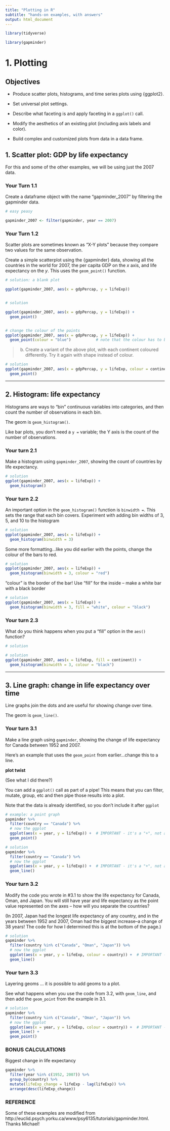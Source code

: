 ```yaml
---
title: "Plotting in R"
subtitle: "hands-on examples, with answers"
output: html_document
---
```


<!-- This file by Martin Monkman is licensed under a Creative Commons Attribution 4.0 International License. -->

```r
library(tidyverse)

library(gapminder)
```

# 1. Plotting

## Objectives

* Produce scatter plots, histograms, and time series plots using {ggplot2}.

* Set universal plot settings.
 
* Describe what faceting is and apply faceting in a `ggplot()` call.
 
* Modify the aesthetics of an existing plot (including axis labels and color).
 
* Build complex and customized plots from data in a data frame.


## 1. Scatter plot: GDP by life expectancy



For this and some of the other examples, we will be using just the 2007 data.

### Your Turn 1.1

Create a dataframe object with the name "gapminder_2007" by filtering the gapminder data.

```r
# easy peasy

gapminder_2007 <- filter(gapminder, year == 2007)

```


### Your Turn 1.2


Scatter plots are sometimes known as "X-Y plots" because they compare two values for the same observation. 

Create a simple scatterplot using the {gapminder} data, showing all the countries in the world for 2007, the per capita GDP on the _x_ axis, and life expectancy on the _y_. This uses the `geom_point()` function.

 
```r
# solution: a blank plot

ggplot(gapminder_2007, aes(x = gdpPercap, y = lifeExp)) 


# solution

ggplot(gapminder_2007, aes(x = gdpPercap, y = lifeExp)) +
  geom_point()


# change the colour of the points
ggplot(gapminder_2007, aes(x = gdpPercap, y = lifeExp)) +
  geom_point(colour = "blue")           # note that the colour has to be in quotation marks


```

> b. Create a variant of the above plot, with each continent coloured differently. Try it again with shape instead of colour.

 
```r
# solution
ggplot(gapminder_2007, aes(x = gdpPercap, y = lifeExp, colour = continent)) +
  geom_point()

```






***

## 2. Histogram: life expectancy

Histograms are ways to "bin" continuous variables into categories, and then count the number of observations in each bin.

The geom is `geom_histogram()`.

Like bar plots, you don't need a `y =` variable; the Y axis is the count of the number of observations.

### Your turn 2.1

Make a histogram using `gapminder_2007`, showing the count of countries by life expectancy.

```r
# solution
ggplot(gapminder_2007, aes(x = lifeExp)) +
  geom_histogram()


```


### Your turn 2.2

An important option in the `geom_histogram()` function is `binwidth = `. This sets the range that each bin covers. Experiment with adding bin widths of 3, 5, and 10 to the histogram

```r
# solution
ggplot(gapminder_2007, aes(x = lifeExp)) +
  geom_histogram(binwidth = 3)


```

Some more formatting...like you did earlier with the points, change the colour of the bars to red.

```r
# solution
ggplot(gapminder_2007, aes(x = lifeExp)) +
  geom_histogram(binwidth = 3, colour = "red")


```

"colour" is the border of the bar! Use "fill" for the inside -- make a white bar with a black border

```r
# solution
ggplot(gapminder_2007, aes(x = lifeExp)) +
  geom_histogram(binwidth = 3, fill = "white", colour = "black")


```


### Your turn 2.3

What do you think happens when you put a "fill" option in the `aes()` function?

```r
# solution

# solution
ggplot(gapminder_2007, aes(x = lifeExp, fill = continent)) +
  geom_histogram(binwidth = 3, colour = "black")

```



***

## 3. Line graph: change in life expectancy over time

Line graphs join the dots and are useful for showing change over time.

The geom is `geom_line()`.


### Your turn 3.1

Make a line graph using `gapminder`, showing the change of life expectancy for Canada between 1952 and 2007. 

Here's an example that uses the `geom_point` from earlier...change this to a line.


**plot twist**

(See what I did there?)

You can add a `ggplot()` call as part of a pipe! This means that you can filter, mutate, group, etc and then pipe those results into a plot.

Note that the data is already identified, so you don't include it after `ggplot`


```r
# example: a point graph
gapminder %>%
  filter(country == "Canada") %>%
  # now the ggplot 
  ggplot(aes(x = year, y = lifeExp)) +  # IMPORTANT - it's a "+", not a "%>%"
  geom_point()

# solution
gapminder %>%
  filter(country == "Canada") %>%
  # now the ggplot 
  ggplot(aes(x = year, y = lifeExp)) +  # IMPORTANT - it's a "+", not a "%>%"
  geom_line()

```


### Your turn  3.2

Modify the code you wrote in #3.1 to show the life expectancy for Canada, Oman, and Japan. You will still have year and life expectancy as the point value represented on the axes -- how will you separate the countries?

(In 2007, Japan had the longest life expectancy of any country, and in the years between 1952 and 2007, Oman had the biggest increase--a change of 38 years! The code for how I determined this is at the bottom of the page.) 

```r

# solution
gapminder %>%
  filter(country %in% c("Canada", "Oman", "Japan")) %>%
  # now the ggplot 
  ggplot(aes(x = year, y = lifeExp, colour = country)) +  # IMPORTANT - it's a "+", not a "%>%"
  geom_line()


```

### Your turn  3.3

Layering geoms ... it is possible to add geoms to a plot. 

See what happens when you use the code from 3.2, with `geom_line`, and then add the `geom_point` from the example in 3.1.

```r

# solution
gapminder %>%
  filter(country %in% c("Canada", "Oman", "Japan")) %>%
  # now the ggplot 
  ggplot(aes(x = year, y = lifeExp, colour = country)) +  # IMPORTANT - it's a "+", not a "%>%"
  geom_line() + 
  geom_point()


```


### BONUS CALCULATIONS


Biggest change in life expectancy

```r

gapminder %>%
  filter(year %in% c(1952, 2007)) %>%
  group_by(country) %>%
  mutate(lifeExp_change = lifeExp - lag(lifeExp)) %>%
  arrange(desc(lifeExp_change))


```




### REFERENCE

Some of these examples are modified from http://euclid.psych.yorku.ca/www/psy6135/tutorials/gapminder.html. Thanks Michael!












